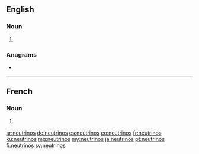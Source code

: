 {{also|Neutrinos|neutrino's}}
==English==

===Noun===
{{head|en|noun plural form}}

# {{plural of|neutrino|lang=en}}

===Anagrams===
* {{l|en|sneutrino}}

----

==French==

===Noun===
{{head|fr|noun plural form|g=?}}

# {{plural of|neutrino|lang=fr}}

[[ar:neutrinos]]
[[de:neutrinos]]
[[es:neutrinos]]
[[eo:neutrinos]]
[[fr:neutrinos]]
[[ku:neutrinos]]
[[mg:neutrinos]]
[[my:neutrinos]]
[[ja:neutrinos]]
[[pt:neutrinos]]
[[fi:neutrinos]]
[[sv:neutrinos]]